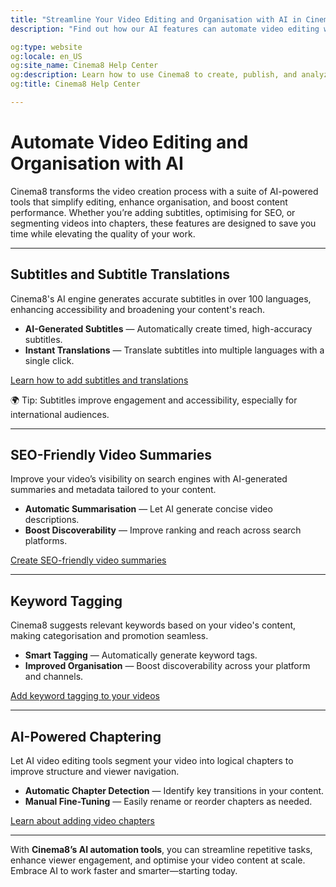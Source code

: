---
title: "Streamline Your Video Editing and Organisation with AI in Cinema8"
description: "Find out how our AI features can automate video editing with auto-structured chapters, media tags, and more. Visit Cinema8."

og:type: website
og:locale: en_US
og:site_name: Cinema8 Help Center
og:description: Learn how to use Cinema8 to create, publish, and analyze interactive videos.
og:title: Cinema8 Help Center

---


# Automate Video Editing and Organisation with AI

Cinema8 transforms the video creation process with a suite of AI-powered tools that simplify editing, enhance organisation, and boost content performance. Whether you’re adding subtitles, optimising for SEO, or segmenting videos into chapters, these features are designed to save you time while elevating the quality of your work.

---

## Subtitles and Subtitle Translations

Cinema8's AI engine generates accurate subtitles in over 100 languages, enhancing accessibility and broadening your content's reach.

- **AI-Generated Subtitles** — Automatically create timed, high-accuracy subtitles.
- **Instant Translations** — Translate subtitles into multiple languages with a single click.

[Learn how to add subtitles and translations](#)

<Callout type="info">
🌍 Tip: Subtitles improve engagement and accessibility, especially for international audiences.
</Callout>

---

## SEO-Friendly Video Summaries

Improve your video’s visibility on search engines with AI-generated summaries and metadata tailored to your content.

- **Automatic Summarisation** — Let AI generate concise video descriptions.
- **Boost Discoverability** — Improve ranking and reach across search platforms.

[Create SEO-friendly video summaries](#)

---

## Keyword Tagging

Cinema8 suggests relevant keywords based on your video's content, making categorisation and promotion seamless.

- **Smart Tagging** — Automatically generate keyword tags.
- **Improved Organisation** — Boost discoverability across your platform and channels.

[Add keyword tagging to your videos](#)

---

## AI-Powered Chaptering

Let AI video editing tools segment your video into logical chapters to improve structure and viewer navigation.

- **Automatic Chapter Detection** — Identify key transitions in your content.
- **Manual Fine-Tuning** — Easily rename or reorder chapters as needed.

[Learn about adding video chapters](#)

---

With **Cinema8’s AI automation tools**, you can streamline repetitive tasks, enhance viewer engagement, and optimise your video content at scale. Embrace AI to work faster and smarter—starting today.
